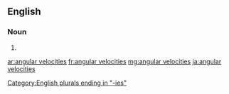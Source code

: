 ==English==

===Noun===
{{head|en|plural}}

# {{plural of|angular velocity|lang=en}}

[[Category:English plurals ending in "-ies"]]

[[ar:angular velocities]]
[[fr:angular velocities]]
[[mg:angular velocities]]
[[ja:angular velocities]]
